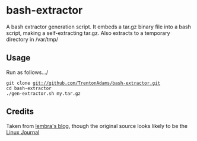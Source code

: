 =bash-extractor=
A bash extractor generation script.  It embeds a tar.gz binary file into a bash script, making a self-extracting tar.gz.  Also extracts to a temporary directory in /var/tmp/

== Usage ==
Run as follows.../

 git clone git://github.com/TrentonAdams/bash-extractor.git
 cd bash-extractor
 ./gen-extractor.sh my.tar.gz

== Credits ==
Taken from [[http://lembra.wordpress.com/2011/09/04/how-to-generate-a-bash-script-with-an-embeeded-tar-gz-self-extract/|lembra's blog]], though the original source looks likely to be the [[http://www.linuxjournal.com/node/1005818|Linux Journal]]
